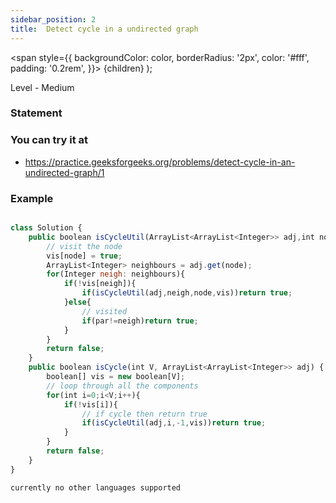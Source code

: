 ```yaml
---
sidebar_position: 2
title:  Detect cycle in a undirected graph
---
```



  <span
    style={{
      backgroundColor: color,
      borderRadius: '2px',
      color: '#fff',
      padding: '0.2rem',
    }}>
    {children}
  </span>
);

Level - <Highlight color="#fece2f">Medium</Highlight>

### Statement

> 

### You can try it at

- https://practice.geeksforgeeks.org/problems/detect-cycle-in-an-undirected-graph/1

### Example

<Tabs>
<TabItem value="java" label="Java">

```js

class Solution {
    public boolean isCycleUtil(ArrayList<ArrayList<Integer>> adj,int node,int par,boolean[] vis){
        // visit the node
        vis[node] = true;
        ArrayList<Integer> neighbours = adj.get(node);
        for(Integer neigh: neighbours){
            if(!vis[neigh]){
                if(isCycleUtil(adj,neigh,node,vis))return true;
            }else{
                // visited
                if(par!=neigh)return true;
            }
        }
        return false;
    }
    public boolean isCycle(int V, ArrayList<ArrayList<Integer>> adj) {
        boolean[] vis = new boolean[V];
        // loop through all the components
        for(int i=0;i<V;i++){
            if(!vis[i]){
                // if cycle then return true 
                if(isCycleUtil(adj,i,-1,vis))return true;
            }
        }
        return false;
    }
}
```

</TabItem>

<TabItem value="other" label="Other">

```
currently no other languages supported
```

</TabItem>

</Tabs>